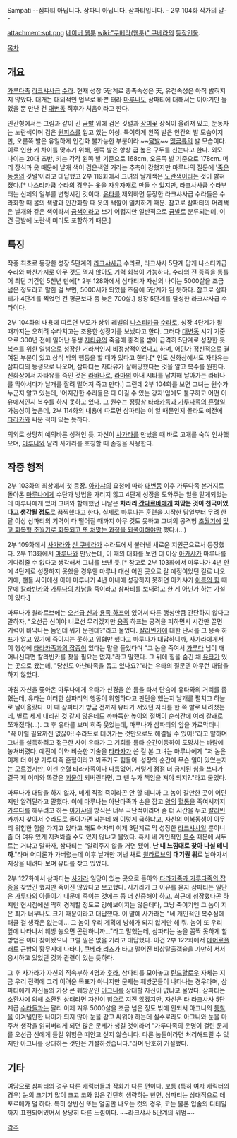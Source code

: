 Sampati
--심파티 아닙니다. 삼파니 아닙니다. 삼파티입니다. - 2부 104화 작가의 말--

attachment:spt.png
[[네이버 웹툰]] [[wiki:"쿠베라(웹툰)" 쿠베라]]의 [[쿠베라(웹툰)/등장인물|등장인물]].

[[목차]]

== 개요 ==
[[가루다]]족 [[라크샤사(쿠베라)|라크샤사]]급 [[수라(쿠베라)|수라]]. 현재 성장 5단계로 종족속성은 天, 유전속성은 아직 밝혀지지 않았다. 대개는 대외적인 업무로 바쁜 터라 [[마루나]]도 삼파티에 대해서는 이야기만 들었을 뿐 만난 건 [[대변동]] 직후가 처음이라고 한다.

인간형에서는 그림과 같이 긴 [[금발]] 위에 검은 깃털과 [[장미]][[꽃]] 장식이 올려져 있고, 눈동자는 노란색이며 검은 [[원피스]]를 입고 있는 여성. 특이하게 왼쪽 발은 인간의 발 모습이지만, 오른쪽 발은 유일하게 인간화 불가능한 부분이라 ~~[[닭발]]~~ [[맹금류]]의 발 모습이다. 이로 인한 키 차이를 맞추기 위해, 왼쪽 발은 항상 굽 높은 구두를 신는다고 한다. 외모 나이는 20대 초반, 키는 각각 왼쪽 발 기준으로 168cm, 오른쪽 발 기준으로 178cm. 머리 장식과 옷 때문에 날개 색이 검은색일 거라는 추측이 강했지만 마루나의 질문에 '[[자타유|죽은 동생]]의 깃털'이라고 대답했고 2부 119화에서 그녀의 날개색은 [[노란색]]이라는 것이 밝혀졌다.[* [[나스티카]]급 [[수라(쿠베라)|수라]]의 경우는 옷을 자유자재로 만들 수 있지만, 라크샤사급 수라부터는 신체의 일부를 변형시킨 것이다. [[유타(쿠베라)|유타]]를 제외하면 등장한 라크샤사급 수라들은 수라화할 때 몸의 색깔과 인간화할 때 옷의 색깔이 일치하기 때문. 참고로 삼파티의 머리색은 날개와 같은 색이라서 [[금색]]이라고 보기 어렵지만 일반적으로 [[금발]]로 분류되는데, 이건 금발에 노란색 머리도 포함하기 때문.]

== 특징 ==
작중 최초로 등장한 성장 5단계의 [[라크샤사(쿠베라)|라크샤사]]급 수라로, 라크샤사 5단계 답게 나스티카급 수라와 마찬가지로 아무 것도 먹지 않아도 기력 회복이 가능하다. 수라의 전 종족을 통틀어 최단 기간인 5천년 만에[* 2부 128화에서 삼파티가 자신의 나이는 5000살을 조금 넘은 정도라고 말한 걸 보면, 5000세가 되었을 즈음에 5단계가 된 듯하다. 참고로 삼파티가 4단계를 찍었던 건 평균보다 좀 늦은 700살.] 성장 5단계를 달성한 라크샤사급 수라이다.

2부 104화의 내용에 따르면 부모가 상위 레벨의 [[나스티카]]급 [[수라(쿠베라)|수라]]로, 성장 4단계가 될 때까지는 오히려 수라치고는 조용한 성장기를 보냈다고 한다. 그러다 [[대변동]] 시기 기준으로 300년 전에 일어난 동생 [[자타유]]의 죽음에 충격을 받아 급격히 5단계로 성장한 듯. [[복수]]를 위한 일념으로 성장한 거라서인지 비정상적이었다고 하며, 어딘가 정신적으로 결여된 부분이 있고 상식 밖의 행동을 할 때가 있다고 한다.[* 인도 신화상에서도 자타유는 삼파티의 동생으로 나오며, 삼파티는 자타유가 살해당했다는 것을 알고 복수를 원한다. 신화상에서 자타유를 죽인 것은 [[라바나]]로, [[라마]]의 아내 시타를 납치해 날아가는 라바나를 막아서다가 날개를 잘려 떨어져 죽고 만다.] 그런데 2부 104화를 보면 그녀는 원수가 누군지 알고 있는데, '어지간한 수라들은 다 이길 수 있는 강자'임에도 불구하고 어떤 이유에서인지 복수를 하지 못하고 있다. 그 원수는 정황상 [[유타(쿠베라)|타라카족과 가루다족의 혼혈]]일 가능성이 높은데, 2부 114화의 내용에 따르면 삼파티는 이 일 때문인지 몰라도 예전에 [[타라카]]와 싸운 적이 있는 듯하다.

의외로 상당히 예의바른 성격인 듯. 자신이 [[사가라(쿠베라)|사가라]]를 만났을 때 바로 고개를 숙여 인사했으며, [[마루나]]와 달리 사가라를 호칭할 때 존칭을 사용한다.

== 작중 행적 ==
2부 103화의 회상에서 첫 등장. [[아카샤]]의 요청에 따라 [[대변동]] 이후 가루다족 본거지로 돌아온 [[마루나]]에게 수단과 방법을 가리지 않고 4단계 성장을 도와주는 일을 맡게되었는데 마루나에게 있어 그녀와 함께했던 나날은 '''차라리 [[간다르바(쿠베라)|간다르바]]에게 처맞는 것이 천국이었다고 생각될 정도'''로 끔찍했다고 한다. 실제로 마루나는 훈련을 시작한 당일부터 무려 한 달 이상 삼파티의 기력이 다 떨어질 때까지 아무 것도 못하고 그녀의 공격형 [[초월기]]에 [[우노하나 야치루|맞고 회복형 초월기로 회복되고 또 처맞는 과정을 되풀이]]해야만 했다.(...)

2부 109화에서 [[사가라(쿠베라)|사가라]]와 [[신 쿠베라]]가 수라도에서 불러낸 새로운 지원군으로서 등장했다. 2부 113화에서 [[마루나]]와 만났는데, 이 때의 대화를 보면 더 이상 [[아카샤]]가 마루나를 기다려줄 수 없다고 생각해서 그녀를 보낸 듯.[* 참고로 2부 103화에서 마루나가 4년 안에 4단계로 성장하지 못했을 경우엔 마루나 대신 어떤 곳으로 갈 예정이었던 걸로 나오기에, 팬들 사이에선 아마 마루나가 4년 이내에 성장하지 못하면 아카샤가 [[이름의 힘]] 때문에 [[칼라빈카]]와 [[유타(쿠베라)|가루다의 차남]]을 죽이라고 삼파티를 보내려고 한 게 아닌가 하는 가설이 있다.]

마루나가 윌라르브에는 [[아그니(쿠베라)|오선급 신]]과 [[카사크 라조프|용족 하프]]이 있어서 다른 행성만큼 간단하지 않다고 말하자, "오선급 신이야 너로선 무리겠지만 [[용족]] 하프는 공격을 피하면서 시간만 끌면 기력이 바닥나는 놈인데 뭐가 문젠데?"라고 물었다. [[칼라빈카]]에 대한 단서를 그 용족 하프가 알고 있기에 죽이지는 못하고 위협만 했다고 마루나가 대답하니까, [[사가라(쿠베라)|사가라]]에게서 이 행성에 [[유타(쿠베라)|타라카족과의 잡종]]이 있다는 말을 들었다며 "그 놈을 죽여서 [[가루다(쿠베라)|가루다]] 님이 깨어나신다면 칼라빈카를 찾을 필요는 없지."라고 말했다. 그 뒤에 힘을 숨긴 채 [[유타(쿠베라)|유타]]가 있는 곳으로 왔는데, "당신도 아난타족을 돕고 있나요?"라는 유타의 질문엔 아무런 대답을 하지 않았다.

마침 자신을 쫓아온 마루나에게 유타가 신경을 쓴 틈을 타서 단숨에 유타와의 거리를 좁혔는데, 유타는 이러한 삼파티의 행동이 위험하다고 판단을 했는지 날개를 펼치고 하늘로 날아올랐다. 이 때 삼파티가 방금 전까지 유타가 서있던 자리를 한 쪽 발로 내려쳤는데, 별로 세게 내리친 것 같지 않은데도 까마득한 높이의 절벽이 순식간에 여러 갈래로 쪼개졌다(...). 그 후 유타를 보며 히죽 웃었는데, 마루나가 삼파티의 앞을 가로막더니 "꼭 이럴 필요까진 없잖아! 수라도로 데려가는 것만으로도 해결될 수 있어!"라고 말하며 그녀를 설득하려고 접근한 사이 유타가 그 기회를 틈타 순간이동하여 도망치는 바람에 놓쳐버렸다. 예전에 이와 비슷한 기술을 [[타라카]]가 쓴 걸 본 그녀는 마루나에게 "저 놈은 이제 더 이상 가루다족 혼혈이라고 봐주기도 힘들어. 성장의 순간에 무슨 일이 있었는지는 모르겠지만, 이젠 순혈 타라카족이나 다름없어. 저렇게 점점 더 금지된 힘을 쓰다가 결국 제 어미와 똑같은 [[괴물]]이 되버린다면, 그 땐 누가 책임을 져야 되지?."라고 물었다. 

마루나가 대답을 하지 않자, 네게 직접 죽이라곤 안 할 테니까 그 놈이 갈만한 곳이 어딘지만 알려달라고 말했다. 이에 마루나는 아난타족과 손을 잡고 [[유타(쿠베라)|왕의]] [[칼라빈카|혈통]]을 죽여서까지 [[가루다(쿠베라)|가루다]]를 깨우려고 하는 [[아카샤]]의 방식은 너무 극단적이라며 좀 더 시간을 두고 [[칼라빈카]]까지 찾아서 수라도로 돌아가면 되는데 왜 이렇게 급하냐고, [[유타(쿠베라)|자신의 이복동생]]이 아무리 위험한 힘을 가지고 있다고 해도 어차피 이제 3단계로 막 성장한 [[라크샤사(쿠베라)|라크샤사]]일 뿐이니 좀 더 여유 있게 지켜봐줄 수도 있지 않냐고 물었다. 혹시 네 개인적인 [[복수]] 때문에 서두르는 거냐고 말하자, 삼파티는 "알려주지 않을 거면 됐어. '''난 내 느낌대로 찾아 나설 테니까'''."라며 어디론가 가버렸는데 이후 날개만 꺼낸 채로 [[윌라르브]]의 '''대기권 위'''로 날아가서 지상을 내려다 보며 유타를 찾고 있었다.

2부 127화에서 삼파티는 [[사가라(쿠베라)|사가라]] 일당이 있는 곳으로 돌아와 [[유타(쿠베라)|타라카족과 가루다족의 잡종]]을 찾았긴 했지만 죽이진 않았다고 보고했다. 사가라가 그 이유를 묻자 삼파티는 일단은 [[가루다(쿠베라)|가루다]]의 아들이기 때문에 죽이는 것에는 좀 더 신중해야 하고, 최근에 성장했다곤 하지만 현시점에선 딱히 경계할 정도로 강해보이지는 않은데다, 그냥 죽이기엔 그 놈이 지은 죄가 너무나도 크기 때문이라고 대답했다. 이 말에 사가라는 "네 개인적인 복수심에 태클 걸 생각은 없는데... 그 놈이 우리 계획에 방해가 되지 않게만 해 줘. 놈이 또 우리 앞에 나타나서 훼방 놓으면 곤란하니까..."라고 말했는데, 삼파티는 놈을 꼼짝 못하게 할 방법은 이미 찾아놨으니 그럴 일은 없을 거라고 대답했다. 이건 2부 122화에서 [[에어로플래토]] 근방의 황무지에 나타나, [[쿠베라 리즈]]가 타고 떨어진 비상탈출갭슐을 가만히 서서 응시하고 있었던 것과 관련이 있는 듯하다.

그 후 사가라가 자신의 직속부하 4명과 [[후라]], 삼파티를 모아놓고 [[린드할로우]] 자체는 지금 우리 전력에 그리 어려운 목표가 아니지만 문제는 훼방꾼들이 나타나는 경우라며, 삼파티에게 자신들의 가장 큰 훼방꾼인 [[아그니(쿠베라)|아그니]]를 상대할 자신이 없냐고 물었다. 삼파티는 소환사에 의해 소환된 상태라면 자신이 힘으로 지진 않겠지만, 자신은 타 [[라크샤사(쿠베라)|라크샤사]] 5단계급 [[수라(쿠베라)|수라]]들과는 달리 이제 겨우 5000살을 조금 넘은 정도 밖에 안되서 아그니의 [[통찰]]을 이겨낼만한 나이가 되지 않아 눈을 감고 싸워야 하는데 실수로라도 아그니와 눈을 마주쳐 생각을 읽혀버리게 되면 많은 문제가 생길 것이라며 "가루다족의 운명이 걸린 문제를 오선급 신에게 들킬 위험은 떠안고 싶지 않습니다. 다른 놈들이라면 처리해드릴 수 있지만 아그니를 상대하는 것만은 거절하겠습니다."라며 단호히 거절했다.

== 기타 ==
여담으로 삼파티의 경우 다른 캐릭터들과 작화가 다른 편이다. 보통 (특히 여자 캐릭터의 경우) 눈의 크기기 많이 크고 코와 입은 간단히 생략하는 반면, 삼파티는 상대적으로 데포르메가 덜 하다. 특히 상반신 또는 얼굴만 나오는 컷의 경우, 코는 물론 입술의 디테일까지 표현되어있어서 상당히 다른 느낌이다. ~~라크샤사 5단계의 위엄~~

[[각주]]
